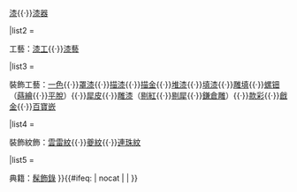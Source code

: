 {{Navbox
|name  = 漆器工藝
|title =<span style="color:#ffffff;">漆器工藝</span>
|titlestyle = background:#94070A; color:white;
|list1 = <div>
材質：[[漆樹]]{{·}}[[漆]]{{·}}[[漆器]]</div>
|list2 = <div>
工藝：[[漆工]]{{·}}[[漆藝]]</div>
|list3 = <div>
裝飾工藝：[[一色漆器|一色]]{{·}}[[罩漆]]{{·}}[[描漆]]{{·}}[[描金]]{{·}}[[堆漆]]{{·}}[[填漆]]{{·}}[[雕填]]{{·}}[[螺钿]]（[[蒔繪]]{{·}}[[金銀平脫|平脫]]）{{·}}[[犀皮]]{{·}}[[雕漆]]（[[剔紅]]{{·}}[[剔犀]]{{·}}[[鎌倉雕]]）{{·}}[[款彩]]{{·}}[[戧金]]{{·}}[[百寶嵌]]</div>
|list4 = <div>
裝飾紋飾：[[雲雷紋]]{{·}}[[夔紋]]{{·}}[[連珠紋]]</div>
|list5 = <div>
典籍：[[髹飾錄]]
}}<includeonly>{{#ifeq: {{{1}}} | nocat | <!--空--> | }}</includeonly><noinclude>
</noinclude>